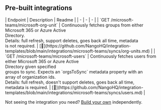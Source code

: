 
## Pre-built integrations

<AccordionGroup>


<Accordion title="Others">
| Endpoint | Description | Readme |
| - | - | - |
| `GET /microsoft-teams/microsoft-org-unit` | Continuously fetches groups from either Microsoft 365 or Azure Active<br />Directory.<br />Details: full refresh, support deletes, goes back all time, metadata<br />is not required. | [🔗](https://github.com/NangoHQ/integration-templates/blob/main/integrations/microsoft-teams/syncs/org-units.md) |
| `GET /microsoft-teams/microsoft-users` | Continuously fetches users from either Microsoft 365 or Azure Active<br />Directory given specified<br />groups to sync. Expects an `orgsToSync` metadata property with an<br />array of organization ids.<br />Details: full refresh, doesn't support deletes, goes back all time,<br />metadata is required. | [🔗](https://github.com/NangoHQ/integration-templates/blob/main/integrations/microsoft-teams/syncs/users.md) |
</Accordion>

</AccordionGroup>

<Tip>Not seeing the integration you need? [Build your own](https://docs.nango.dev/guides/custom-integrations/overview) independently.</Tip>

